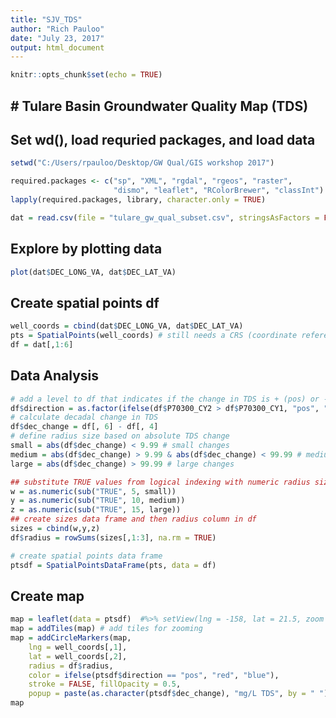 ```yaml
---
title: "SJV_TDS"
author: "Rich Pauloo"
date: "July 23, 2017"
output: html_document
---
```


```r
knitr::opts_chunk$set(echo = TRUE)
```

## # Tulare Basin Groundwater Quality Map (TDS)

## Set wd(), load requried packages, and load data
```r
setwd("C:/Users/rpauloo/Desktop/GW Qual/GIS workshop 2017")

required.packages <- c("sp", "XML", "rgdal", "rgeos", "raster", 
                       "dismo", "leaflet", "RColorBrewer", "classInt")
lapply(required.packages, library, character.only = TRUE)

dat = read.csv(file = "tulare_gw_qual_subset.csv", stringsAsFactors = FALSE)
```

## Explore by plotting data
```r
plot(dat$DEC_LONG_VA, dat$DEC_LAT_VA)
```

## Create spatial points df
```r
well_coords = cbind(dat$DEC_LONG_VA, dat$DEC_LAT_VA)
pts = SpatialPoints(well_coords) # still needs a CRS (coordinate reference system)
df = dat[,1:6]
```

## Data Analysis
```r
# add a level to df that indicates if the change in TDS is + (pos) or - (neg)
df$direction = as.factor(ifelse(df$P70300_CY2 > df$P70300_CY1, "pos", "neg"))
# calculate decadal change in TDS
df$dec_change = df[, 6] - df[, 4] 
# define radius size based on absolute TDS change
small = abs(df$dec_change) < 9.99 # small changes
medium = abs(df$dec_change) > 9.99 & abs(df$dec_change) < 99.99 # medium changes
large = abs(df$dec_change) > 99.99 # large changes

## substitute TRUE values from logical indexing with numeric radius sizes for plotting
w = as.numeric(sub("TRUE", 5, small))
y = as.numeric(sub("TRUE", 10, medium))
z = as.numeric(sub("TRUE", 15, large))
## create sizes data frame and then radius column in df 
sizes = cbind(w,y,z)
df$radius = rowSums(sizes[,1:3], na.rm = TRUE)

# create spatial points data frame
ptsdf = SpatialPointsDataFrame(pts, data = df)
```

## Create map
```r
map = leaflet(data = ptsdf)  #%>% setView(lng = -158, lat = 21.5, zoom = 8) # I set the view because the automatic view given my dataset would be all Hawaiian islands
map = addTiles(map) # add tiles for zooming
map = addCircleMarkers(map,
    lng = well_coords[,1], 
    lat = well_coords[,2],
    radius = df$radius,
    color = ifelse(ptsdf$direction == "pos", "red", "blue"),
    stroke = FALSE, fillOpacity = 0.5,
    popup = paste(as.character(ptsdf$dec_change), "mg/L TDS", by = " "))
map
```